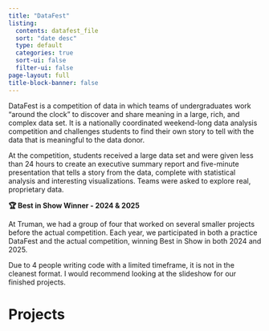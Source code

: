 ```yaml
---
title: "DataFest"
listing:
  contents: datafest_file
  sort: "date desc"
  type: default
  categories: true
  sort-ui: false
  filter-ui: false
page-layout: full
title-block-banner: false
---
```


DataFest is a competition of data in which teams of undergraduates work "around the clock" to discover and share meaning in a large, rich, and complex data set. It is a nationally coordinated weekend-long data analysis competition and challenges students to find their own story to tell with the data that is meaningful to the data donor.

At the competition, students received a large data set and were given less than 24 hours to create an executive summary report and five-minute presentation that tells a story from the data, complete with statistical analysis and interesting visualizations. Teams were asked to explore real, proprietary data.

**🏆 Best in Show Winner - 2024 & 2025**

At Truman, we had a group of four that worked on several smaller projects before the actual competition. Each year, we participated in both a practice DataFest and the actual competition, winning Best in Show in both 2024 and 2025.

Due to 4 people writing code with a limited timeframe, it is not in the cleanest format. I would recommend looking at the slideshow for our finished projects.

# Projects